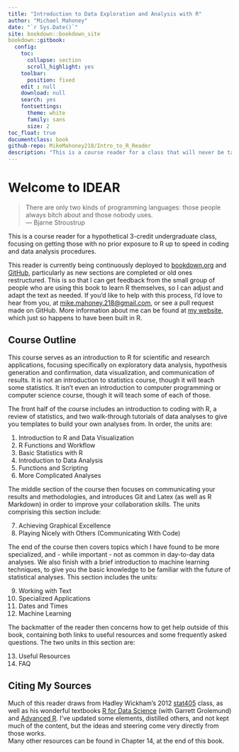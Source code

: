```yaml
---
title: "Introduction to Data Exploration and Analysis with R"
author: "Michael Mahoney"
date: "`r Sys.Date()`"
site: bookdown::bookdown_site
bookdown::gitbook:
  config:
    toc:
      collapse: section
      scroll_highlight: yes
    toolbar:
      position: fixed
    edit : null
    download: null
    search: yes
    fontsettings:
      theme: white
      family: sans
      size: 2
toc_float: true
documentclass: book
github-repo: MikeMahoney218/Intro_to_R_Reader
description: "This is a course reader for a class that will never be taught. Hopefully it helps you nonetheless."
---
```


# Welcome to IDEAR {-}

> There are only two kinds of programming languages: those people always bitch about and those nobody uses.  
><div align = "right"> --- Bjarne Stroustrup  </div>

This is a course reader for a hypothetical 3-credit undergraduate class, focusing on getting those with no prior exposure to R up to speed in coding and data analysis procedures.

This reader is currently being continuously deployed to  [bookdown.org](https://bookdown.org/connect/#/apps/2008/access) and [GitHub](https://github.com/mikemahoney218/Intro_to_R_Reader), particularly as new sections are completed or old ones restructured. This is so that I can get feedback from the small group of people who are using this book to learn R themselves, so I can adjust and adapt the text as needed. If you'd like to help with this process, I'd love to hear from you, at <mike.mahoney.218@gmail.com>, or see a pull request made on GitHub. More information about me can be found at [my website](https://www.mikemahoney218.com), which just so happens to have been built in R.

## Course Outline
This course serves as an introduction to R for scientific and research applications, focusing specifically on exploratory data analysis, hypothesis generation and confirmation, data visualization, and communication of results. It is not an introduction to statistics course, though it will teach some statistics. It isn't even an introduction to computer programming or computer science course, though it will teach some of each of those.

The front half of the course includes an introduction to coding with R, a review of statistics, and two walk-through tutorials of data analyses to give you templates to build your own analyses from. In order, the units are:

1. Introduction to R and Data Visualization
2. R Functions and Workflow
3. Basic Statistics with R
4. Introduction to Data Analysis
5. Functions and Scripting
6. More Complicated Analyses

The middle section of the course then focuses on communicating your results and methodologies, and introduces Git and Latex (as well as R Markdown) in order to improve your collaboration skills. The units comprising this section include:

7. Achieving Graphical Excellence
8. Playing Nicely with Others (Communicating With Code)

The end of the course then covers topics which I have found to be more specialized, and - while important - not as common in day-to-day data analyses. We also finish with a brief introduction to machine learning techniques, to give you the basic knowledge to be familiar with the future of statistical analyses. This section includes the units:

9. Working with Text
10. Specialized Applications
11. Dates and Times
12. Machine Learning

The backmatter of the reader then concerns how to get help outside of this book, containing both links to useful resources and some frequently asked questions. The two units in this section are:

13. Useful Resources
14. FAQ

## Citing My Sources
Much of this reader draws from Hadley Wickham's 2012 [stat405](http://stat405.had.co.nz/) class, as well as his wonderful textbooks [R for Data Science](http://r4ds.had.co.nz/index.html) (with Garrett Grolemund) and [Advanced R](https://adv-r.hadley.nz/index.html). I've updated some elements, distilled others, and not kept much of the content, but the ideas and steering come very directly from those works.  
Many other resources can be found in Chapter 14, at the end of this book. 